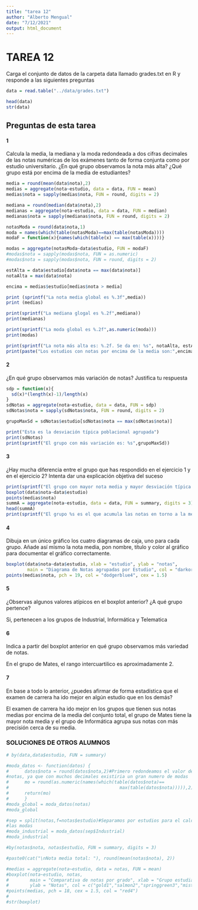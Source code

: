 ```yaml
---
title: "tarea 12"
author: "Alberto Mengual"
date: "7/12/2021"
output: html_document
---
```


# TAREA 12

Carga el conjunto de datos de la carpeta data llamado grades.txt en R y responde a las siguientes preguntas
```r
data = read.table("../data/grades.txt")

head(data)
str(data)
```


## Preguntas de esta tarea
#### 1
Calcula la media, la mediana y la moda redondeada a dos cifras decimales de las notas numéricas de los exámenes tanto de forma conjunta como por estudio universitario. ¿En qué grupo observamos la nota más alta? ¿Qué grupo está por encima de la media de estudiantes?

```r
media = round(mean(data$nota),2)
medias = aggregate(nota~estudio, data = data, FUN = mean)
medias$nota = sapply(medias$nota, FUN = round, digits = 2)

mediana = round(median(data$nota),2)
medianas = aggregate(nota~estudio, data = data, FUN = median)
medianas$nota = sapply(medianas$nota, FUN = round, digits = 2)

notasModa = round(data$nota,1)
moda = names(which(table(notasModa)==max(table(notasModa))))
modaF = function(x){names(which(table(x) == max(table(x))))}

modas = aggregate(notasModa~data$estudio, FUN = modaF)
#modas$nota = sapply(modas$nota, FUN = as.numeric)
#modas$nota = sapply(modas$nota, FUN = round, digits = 2)

estAlta = data$estudio[data$nota == max(data$nota)]
notaAlta = max(data$nota)

encima = medias$estudio[medias$nota > media]

print (sprintf("La nota media global es %.3f",media))
print (medias)

print(sprintf("La mediana glogal es %.2f",mediana))
print(medianas)

print(sprintf("La moda global es %.2f",as.numeric(moda)))
print(modas)

print(sprintf("La nota más alta es: %.2f. Se da en: %s", notaAlta, estAlta))
print(paste("Los estudios con notas por encima de la media son:",encima))

```

#### 2
¿En qué grupo observamos más variación de notas? Justifica tu respuesta
```r
sdp = function(x){
  sd(x)*(length(x)-1)/length(x)
}
sdNotas = aggregate(nota~estudio, data = data, FUN = sdp)
sdNotas$nota = sapply(sdNotas$nota, FUN = round, digits = 2)

grupoMaxSd = sdNotas$estudio[sdNotas$nota == max(sdNotas$nota)]

print("Esta es la desviación típica poblacional agrupada")
print(sdNotas)
print(sprintf("El grupo con más variación es: %s",grupoMaxSd))
```


#### 3
¿Hay mucha diferencia entre el grupo que has respondido en el ejercicio 1 y en el ejercicio 2? Intenta dar una explicación objetiva del suceso
```r
print(sprintf("El grupo con mayor nota media y mayor desviación típica es: %s", grupoMaxSd))
boxplot(data$nota~data$estudio)
points(medias$nota)
summA = aggregate(nota~estudio, data = data, FUN = summary, digits = 3)
head(summA)
print(sprintf("El grupo %s es el que acumula las notas en torno a la media más alta con una menor precisión, por eso es también el grupo con mayor variación",grupoMaxSd))
```

#### 4
Dibuja en un único gráfico los cuatro diagramas de caja, uno para cada grupo. Añade así mismo la nota media, pon nombre, título y color al gráfico para documentar el gráfico correctamente.
```r
boxplot(data$nota~data$estudio, xlab = "estudio", ylab = "notas",
        main = "Diagrama de Notas agrupadas por Estudio", col = "darkorange")
points(medias$nota, pch = 19, col = "dodgerblue4", cex = 1.5)
```


#### 5
¿Observas algunos valores atípicos en el boxplot anterior? ¿A qué grupo pertence? 

Si, pertenecen a los grupos de Industrial, Informática y Telematica


#### 6
Indica a partir del boxplot anterior en qué grupo observamos más variedad de notas.

En el grupo de Mates, el rango intercuartilico es aproximadamente 2.


#### 7
En base a todo lo anterior, ¿puedes afirmar de forma estadística que el examen de carrera ha ido mejor en algún estudio que en los demás? 

El examen de carrera ha ido mejor en los grupos que tienen sus notas medias por encima de la media del conjunto total, el grupo de Mates tiene la mayor nota media y el grupo de Informática agrupa sus notas con más precisión cerca de su media.




### SOLUCIONES DE OTROS ALUMNOS

```r
# by(data,data$estudio, FUN = summary)
```


```r

#moda_datos <- function(datos) {
#      datos$nota = round(datos$nota,2)#Primero redondeamos el valor de las 
#notas, ya que con muchos decimales existiria un gran numero de modas
#      mo = round(as.numeric(names(which(table(datos$nota)==
#                                          max(table(datos$nota))))),2)
#      return(mo)
#      }
#moda_global = moda_datos(notas)
#moda_global

#sep = split(notas,f=notas$estudio)#Separamos por estudios para el calculo de
#las modas
#moda_industrial = moda_datos(sep$Industrial)
#moda_industrial

```

```r

#by(notas$nota, notas$estudio, FUN = summary, digits = 3)

#paste0(cat("\nNota media total: "), round(mean(notas$nota), 2))

```


```r

#medias = aggregate(nota~estudio, data = notas, FUN = mean)
#boxplot(nota~estudio, notas,
#        main = "Comparativa de notas por grado", xlab = "Grupo estudiantil",
#        ylab = "Notas", col = c("gold1","salmon2","springgreen3","mistyrose"))
#points(medias, pch = 18, cex = 1.5, col = "red4")
#
#str(boxplot)

```

